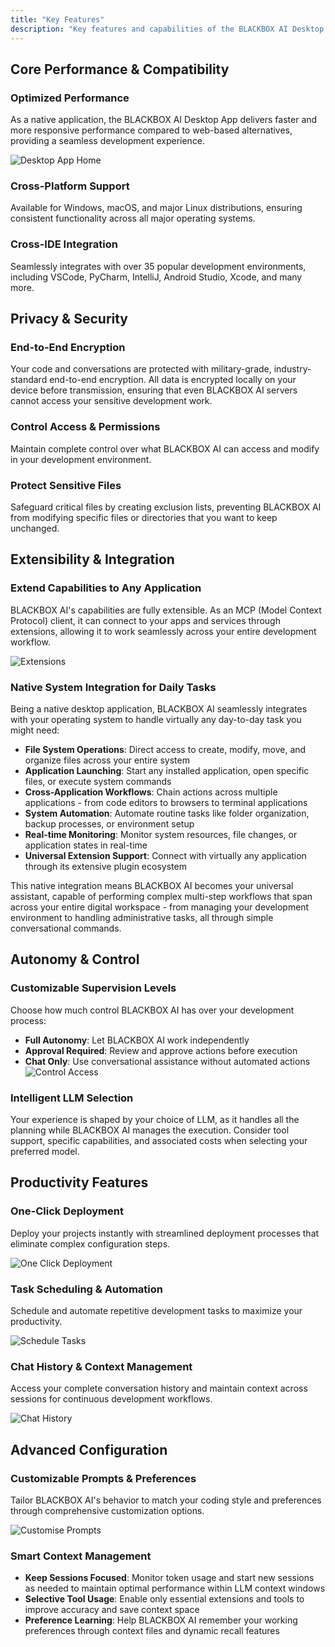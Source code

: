 ```yaml
---
title: "Key Features"
description: "Key features and capabilities of the BLACKBOX AI Desktop App"
---
```


## Core Performance & Compatibility

### Optimized Performance
As a native application, the BLACKBOX AI Desktop App delivers faster and more responsive performance compared to web-based alternatives, providing a seamless development experience.

![Desktop App Home](/images/desktop-app/desktop_app-Home.jpeg)

### Cross-Platform Support
Available for Windows, macOS, and major Linux distributions, ensuring consistent functionality across all major operating systems.

### Cross-IDE Integration
Seamlessly integrates with over 35 popular development environments, including VSCode, PyCharm, IntelliJ, Android Studio, Xcode, and many more.

## Privacy & Security

### End-to-End Encryption
Your code and conversations are protected with military-grade, industry-standard end-to-end encryption. All data is encrypted locally on your device before transmission, ensuring that even BLACKBOX AI servers cannot access your sensitive development work. 



### Control Access & Permissions
Maintain complete control over what BLACKBOX AI can access and modify in your development environment.


### Protect Sensitive Files
Safeguard critical files by creating exclusion lists, preventing BLACKBOX AI from modifying specific files or directories that you want to keep unchanged.

## Extensibility & Integration

### Extend Capabilities to Any Application
BLACKBOX AI's capabilities are fully extensible. As an MCP (Model Context Protocol) client, it can connect to your apps and services through extensions, allowing it to work seamlessly across your entire development workflow.

![Extensions](/images/desktop-app/desktop_app-extensions.png)

### Native System Integration for Daily Tasks
Being a native desktop application, BLACKBOX AI seamlessly integrates with your operating system to handle virtually any day-to-day task you might need:

- **File System Operations**: Direct access to create, modify, move, and organize files across your entire system
- **Application Launching**: Start any installed application, open specific files, or execute system commands
- **Cross-Application Workflows**: Chain actions across multiple applications - from code editors to browsers to terminal applications
- **System Automation**: Automate routine tasks like folder organization, backup processes, or environment setup
- **Real-time Monitoring**: Monitor system resources, file changes, or application states in real-time
- **Universal Extension Support**: Connect with virtually any application through its extensive plugin ecosystem


This native integration means BLACKBOX AI becomes your universal assistant, capable of performing complex multi-step workflows that span across your entire digital workspace - from managing your development environment to handling administrative tasks, all through simple conversational commands.

## Autonomy & Control

### Customizable Supervision Levels
Choose how much control BLACKBOX AI has over your development process:
- **Full Autonomy**: Let BLACKBOX AI work independently
- **Approval Required**: Review and approve actions before execution
- **Chat Only**: Use conversational assistance without automated actions
![Control Access](/images/desktop-app/desktop_app-control-access.png)



### Intelligent LLM Selection
Your experience is shaped by your choice of LLM, as it handles all the planning while BLACKBOX AI manages the execution. Consider tool support, specific capabilities, and associated costs when selecting your preferred model.

## Productivity Features

### One-Click Deployment
Deploy your projects instantly with streamlined deployment processes that eliminate complex configuration steps.

![One Click Deployment](/images/desktop-app/desktop_app-one-click-deployment.png)

### Task Scheduling & Automation
Schedule and automate repetitive development tasks to maximize your productivity.

![Schedule Tasks](/images/desktop-app/desktop_app-schedule-tasks.png)

### Chat History & Context Management
Access your complete conversation history and maintain context across sessions for continuous development workflows.

![Chat History](/images/desktop-app/desktop_app-chat-history.png)

## Advanced Configuration

### Customizable Prompts & Preferences
Tailor BLACKBOX AI's behavior to match your coding style and preferences through comprehensive customization options.

![Customise Prompts](/images/desktop-app/desktop_app-customise-and-configure-prompts.png)

### Smart Context Management
- **Keep Sessions Focused**: Monitor token usage and start new sessions as needed to maintain optimal performance within LLM context windows
- **Selective Tool Usage**: Enable only essential extensions and tools to improve accuracy and save context space
- **Preference Learning**: Help BLACKBOX AI remember your working preferences through context files and dynamic recall features

